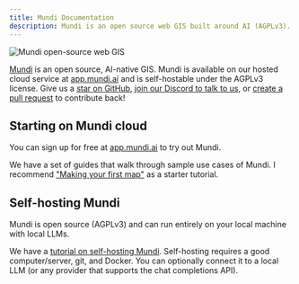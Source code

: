 ```yaml
---
title: Mundi Documentation
description: Mundi is an open source web GIS built around AI (AGPLv3).
---
```


![Mundi open-source web GIS](../../assets/social.png)

[Mundi](https://github.com/BuntingLabs/mundi.ai) is an open source, AI-native GIS. Mundi is available on our hosted cloud service at [app.mundi.ai](https://app.mundi.ai)
and is self-hostable under the AGPLv3 license. Give us a [star on GitHub](https://github.com/BuntingLabs/mundi.ai),
[join our Discord to talk to us](https://discord.gg/V63VbgH8dT), or
[create a pull request](https://github.com/BuntingLabs/mundi.ai/pulls) to contribute back!


## Starting on Mundi cloud

You can sign up for free at [app.mundi.ai](https://app.mundi.ai) to try out Mundi.

We have a set of guides that walk through sample use cases of Mundi. I recommend ["Making your first map"](/getting-started/making-your-first-map)
as a starter tutorial.

## Self-hosting Mundi

Mundi is open source (AGPLv3) and can run entirely on your local machine with local LLMs.

We have a [tutorial on self-hosting Mundi](/deployments/self-hosting-mundi). Self-hosting requires
a good computer/server, git, and Docker. You can optionally connect it to a local LLM (or any
provider that supports the chat completions API).
